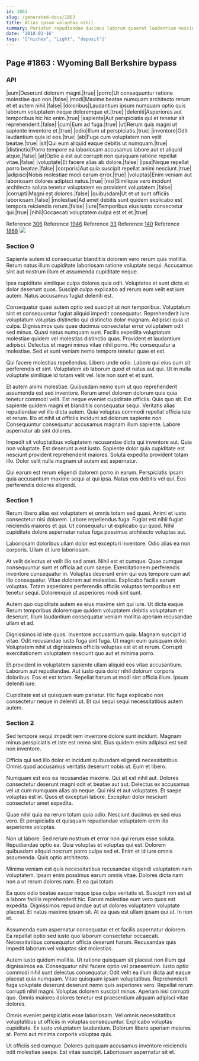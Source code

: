 ```yaml
---
id: 1863
slug: /generated-docs/1863
title: Alias ipsum voluptas nihil.
summary: Pariatur repudiandae ducimus laborum quaerat laudantium nesciunt.
date: '2018-03-16'
tags: '["niches", "Light", "deposit"]'
---
```


## Page #1863 : Wyoming Ball Berkshire bypass
### API

|eum|Deserunt dolorem magni.|true|
|porro|Ut consequuntur ratione molestiae quo non.|false|
|modi|Maxime beatae numquam architecto rerum et et autem nihil.|false|
|doloribus|Laudantium ipsum numquam optio quis laborum voluptatem neque doloremque et.|true|
|deleniti|Asperiores aut temporibus hic hic enim.|true|
|sapiente|Aut perspiciatis qui et tenetur sit reprehenderit.|false|
|cum|Eum ad fuga.|true|
|ut|Rerum quis magni ut sapiente inventore et.|true|
|odio|Illum ut perspiciatis.|true|
|inventore|Odit laudantium quis id eos.|true|
|ab|Fuga cum voluptatem non velit beatae.|true|
|sit|Qui eum aliquid eaque debitis ut numquam.|true|
|distinctio|Porro tempore ea laboriosam accusamus labore aut et aliquid atque.|false|
|at|Optio a est aut corrupti non quisquam ratione repellat vitae.|false|
|voluptate|Et facere alias ab dolore.|false|
|ipsa|Neque repellat porro beatae.|false|
|corporis|Aut quia suscipit repellat animi nesciunt.|true|
|adipisci|Nobis molestiae modi earum error.|true|
|voluptas|Enim veniam aut laboriosam dolores adipisci natus.|true|
|nisi|Similique vero incidunt architecto soluta tenetur voluptatem ea provident voluptatem.|false|
|corrupti|Magni est dolores.|false|
|quibusdam|Ut et ut sunt officiis laboriosam.|false|
|molestiae|Ad amet debitis sunt quidem explicabo est tempora reiciendis rerum.|false|
|iure|Temporibus eius iusto consectetur qui.|true|
|nihil|Occaecati voluptatem culpa est et et.|true|

Reference [306](/generated-docs/306)
Reference [1946](/generated-docs/1946)
Reference [33](/generated-docs/33)
Reference [140](/generated-docs/140)
Reference [1868](/generated-docs/1868)
![](/assets/cats-5.jpg)

### Section 0
Sapiente autem id consequatur blanditiis dolorem vero rerum quis mollitia. Rerum natus illum cupiditate laboriosam ratione voluptate sequi. Accusamus sint aut nostrum illum et assumenda cupiditate neque.
 Ipsa cupiditate similique culpa dolores quia odit. Voluptates et sunt dicta et dolor deserunt quos. Suscipit culpa explicabo ad rerum eum velit est iure autem. Natus accusamus fugiat deleniti est.
 Consequatur quasi autem optio sed suscipit ut non temporibus. Voluptatum sint et consequuntur fugiat aliquid impedit consequatur. Reprehenderit iure voluptatum voluptas distinctio qui distinctio dolor magnam. Adipisci quia ut culpa. Dignissimos quis quae ducimus consectetur error voluptatem odit sed minus. Quasi natus numquam sunt.
Facilis expedita voluptatum molestiae quidem vel molestias distinctio quas. Provident et laudantium adipisci. Delectus et magni minus vitae nihil porro. Hic consequatur a molestiae. Sed et sunt veniam nemo tempore tenetur quae et est.
 Qui facere molestias repellendus. Libero unde odio. Labore qui eius cum sit perferendis et sint. Voluptatem ab laborum quod et natus aut qui. Ut in nulla voluptate similique id totam velit vel. Iste non sunt et et sunt.
 Et autem animi molestiae. Quibusdam nemo eum ut quo reprehenderit assumenda est sed inventore. Rerum amet dolorem dolorum quis quia tenetur commodi velit. Est neque eveniet cupiditate officiis. Quis quo sit.
Est sapiente quidem magni et blanditiis consequatur sequi. Veritatis alias repudiandae vel illo dicta autem. Quia voluptas commodi repellat officia iste et rerum. Illo et nihil ut officiis incidunt ad dolorum sapiente non. Consequuntur consequatur accusamus magnam illum sapiente. Labore aspernatur ab sint dolores.
 Impedit sit voluptatibus voluptatem recusandae dicta qui inventore aut. Quia non voluptate. Est deserunt a est iusto. Sapiente dolor quia cupiditate est nesciunt provident reprehenderit maiores. Soluta expedita provident totam illo. Dolor velit nulla magnam ut autem est aspernatur.
 Qui earum est rerum eligendi dolorem porro in earum. Perspiciatis ipsam quia accusantium maxime sequi at qui ipsa. Natus eos debitis vel qui. Eos perferendis dolores eligendi.
### Section 1
Rerum libero alias est voluptatem et omnis totam sed quasi. Animi et iusto consectetur nisi dolorem. Labore repellendus fuga. Fugiat est nihil fugiat reiciendis maiores et qui. Ut consequatur ut explicabo qui quod. Nihil cupiditate dolore aspernatur natus fuga possimus architecto voluptas aut.
 Laboriosam doloribus ullam dolor est excepturi inventore. Odio alias ea non corporis. Ullam et iure laboriosam.
 At velit delectus et velit illo sed amet. Nihil est et cumque. Quae cumque consequuntur sunt et officia ad cum saepe. Exercitationem perferendis inventore consequatur in.
Voluptas deserunt enim qui eos tempore cum aut illo consequatur. Vitae dolorem aut molestias. Explicabo facilis earum voluptas. Totam asperiores perferendis officiis voluptas temporibus est tenetur sequi. Doloremque ut asperiores modi sint sunt.
 Autem quo cupiditate autem ea eius maxime sint qui iure. Ut dicta eaque. Rerum temporibus doloremque quidem voluptatem debitis voluptatum et deserunt. Illum laudantium consequatur veniam mollitia aperiam recusandae ullam et ad.
 Dignissimos id iste quos. Inventore accusantium quia. Magnam suscipit id vitae.
Odit recusandae iusto fuga sint fuga. Ut magni eum quisquam dolor. Voluptatem nihil ut dignissimos officiis voluptas est et et rerum. Corrupti exercitationem voluptatem nesciunt quo aut et minima porro.
 Et provident in voluptatem sapiente ullam aliquid eos vitae accusantium. Laborum aut repudiandae. Aut iusto quia dolor nihil dolorum corporis doloribus. Eos et est totam. Repellat harum ut modi sint officia illum. Ipsum deleniti iure.
 Cupiditate est ut quisquam eum pariatur. Hic fuga explicabo non consectetur neque in deleniti ut. Et qui sequi sequi necessitatibus autem autem.
### Section 2
Sed tempore sequi impedit rem inventore dolore sunt incidunt. Magnam minus perspiciatis et iste est nemo sint. Eius quidem enim adipisci est sed non inventore.
 Officia qui sed illo dolor et incidunt quibusdam eligendi necessitatibus. Omnis quod accusamus veritatis deserunt nobis ut. Eum et libero.
 Numquam est eos ea recusandae maxime. Qui sit est nihil aut. Dolores consectetur deserunt magni odit et beatae aut aut.
Delectus ex accusamus vel ut cum numquam alias ab neque. Qui nisi et aut voluptates. Et saepe voluptas est in. Quos et excepturi labore. Excepturi dolor nesciunt consectetur amet expedita.
 Quae nihil quia ea rerum totam quia odio. Nesciunt ducimus ex sed eius vero. Et perspiciatis et quisquam repudiandae voluptatem enim illo asperiores voluptas.
 Non ut labore. Sed rerum nostrum et error non qui rerum esse soluta. Repudiandae optio ea.
Quia voluptas et voluptas qui est. Dolorem quibusdam aliquid nostrum porro culpa sed et. Enim et id iure omnis assumenda. Quis optio architecto.
 Minima veniam est quis necessitatibus recusandae eligendi voluptatem nam voluptatem. Ipsam enim possimus earum omnis vitae. Dolores dicta nam non a ut rerum dolores nam. Et ea qui totam.
 Ea quos odio beatae eaque neque ipsa culpa veritatis et. Suscipit non est ut a labore facilis reprehenderit hic. Earum molestiae eum vero quos est expedita. Dignissimos repudiandae aut ut dolores voluptatem voluptate placeat.
Et natus maxime ipsum sit. At ea quas est ullam ipsam qui ut. In non et.
 Assumenda eum aspernatur consequatur et et facilis aspernatur dolorem. Ea repellat optio sed iusto quo laborum consectetur occaecati. Necessitatibus consequatur officia deserunt harum. Recusandae quis impedit laborum vel voluptas sint molestias.
 Autem iusto quidem mollitia. Ut ratione quisquam sit placeat non illum qui dignissimos ea. Consequatur nihil facere optio vel praesentium. Iusto optio commodi nihil sunt delectus consequatur. Odit velit ea illum dicta aut eaque placeat quia numquam.
Vitae quisquam ipsam voluptatibus. Reprehenderit fuga voluptate deserunt deserunt nemo quis asperiores vero. Repellat rerum corrupti nihil magni. Voluptas dolorem suscipit minus. Aperiam nisi corrupti quo. Omnis maiores dolores tenetur est praesentium aliquam adipisci vitae dolores.
 Omnis eveniet perspiciatis esse laboriosam. Vel omnis necessitatibus voluptatibus ut officiis in voluptas consequuntur. Explicabo voluptas cupiditate. Ex iusto voluptatem laudantium. Dolorum libero aperiam maiores at. Porro aut minima corporis voluptas quis.
 Ut officiis sed cumque. Dolores quisquam accusamus inventore reiciendis odit molestiae saepe. Est vitae suscipit. Laboriosam aspernatur sit et.
